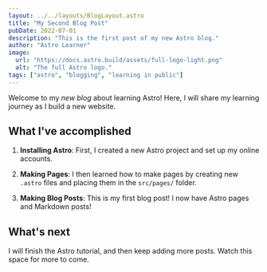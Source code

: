 ```yaml
---
layout: ../../layouts/BlogLayout.astro
title: "My Second Blog Post"
pubDate: 2022-07-01
description: "This is the first post of my new Astro blog."
author: "Astro Learner"
image:
  url: "https://docs.astro.build/assets/full-logo-light.png"
  alt: "The full Astro logo."
tags: ["astro", "blogging", "learning in public"]
---
```


Welcome to my _new blog_ about learning Astro! Here, I will share my learning journey as I build a new website.

## What I've accomplished

1. **Installing Astro**: First, I created a new Astro project and set up my online accounts.

2. **Making Pages**: I then learned how to make pages by creating new `.astro` files and placing them in the `src/pages/` folder.

3. **Making Blog Posts**: This is my first blog post! I now have Astro pages and Markdown posts!

## What's next

I will finish the Astro tutorial, and then keep adding more posts. Watch this space for more to come.
